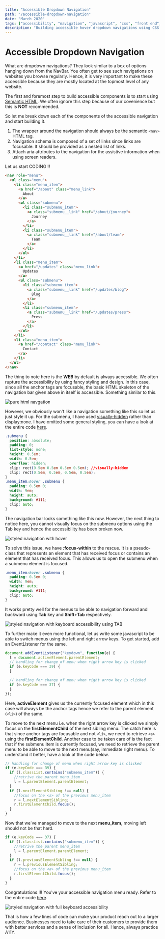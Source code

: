 ```yaml
---
title: "Accessible Dropdown Navigation"
path: "/accessible-dropdown-navigation"
date: "March 2020"
tags: ["accessibility", "navigation", "javascript", "css", "front end", "a11y"]
description: "Building accessible hover dropdown navigations using CSS and Javascript to make it super accessible."
---
```


# Accessible Dropdown Navigation

What are dropdown navigations? They look similar to a box of options hanging down from the NavBar. You often get to see such navigations on websites you browse regularly. Hence, it is very important to make these accessible because they are mostly located at the topmost level of any website.

The first and foremost step to build accessible components is to start using <a href="https://developer.mozilla.org/en-US/docs/Glossary/Semantics#Semantics_in_HTML">Semantic HTML</a>. We often ignore this step because of our covenience but this is <strong>NOT</strong> recommended.

So let me break down each of the components of the accessible navigation and start building it.

1. The wrapper around the navigation should always be the semantic `<nav>` HTML tag.
2. Navigation schema is composed of a set of links since links are focusable. It should be provided as a nested list of links.
3. Attach aria attributes to the navigation for the assistive information when using screen readers.

Let us start CODING !!

```html
<nav role="menu">
  <ul class="menu">
    <li class="menu_item">
      <a href="/about" class="menu_link">
        About
      </a>
      <ul class="submenu">
        <li class="submenu_item">
          <a class="submenu__link" href="/about/journey">
            Journey
          </a>
        </li>
        <li class="submenu_item">
          <a class="submenu__link" href="/about/team">
            Team
          </a>
        </li>
      </ul>
    </li>
    <li class="menu_item">
      <a href="/updates" class="menu_link">
        Updates
      </a>
      <ul class="submenu">
        <li class="submenu_item">
          <a class="submenu__link" href="/updates/blog">
            Blog
          </a>
        </li>
        <li class="submenu_item">
          <a class="submenu__link" href="/updates/press">
            Press
          </a>
        </li>
      </ul>
    </li>
    <li class="menu_item">
      <a href="/contact" class="menu_link">
        Contact
      </a>
    </li>
  </ul>
</nav>
```

The thing to note here is the <strong>WEB</strong> by default is always accessible. We often rupture the accessibility by using fancy styling and design. In this case, since all the anchor tags are focusable, the basic HTML skeleton of the navigation bar given above in itself is accessible.
Something similar to this.

<img
  class="blog-image"
  alt="pure html navgation"
  src="https://raw.githubusercontent.com/tanisha03/a11y-friendly/master/src/images/nav-1.gif?token=AI5VVFN3CWVQIDXCW7TKL5K6QOR2G"
  style="text-align:center"
/>

However, we obviously won't like a navigation something like this so let us just style it up. For the submenu, I have used <a href="https://css-tricks.com/places-its-tempting-to-use-display-none-but-dont/">visually-hidden</a> rather than display:none. I have omitted some general styling, you can have a look at the entire code <a href="https://github.com/tanisha03/a11y">here</a>.

```css
.submenu {
  position: absolute;
  padding: 0;
  list-style: none;
  height: 0.5em;
  width: 0.5em;
  overflow: hidden;
  clip: rect(0.5em 0.5em 0.5em 0.5em); //visually-hidden
  clip: rect(0.5em, 0.5em, 0.5em, 0.5em);
}
.menu_item:hover .submenu {
  padding: 0.5em 0;
  width: 9em;
  height: auto;
  background: #111;
  clip: auto;
}
```

The navigation bar looks something like this now. However, the next thing to notice here, you cannot visually focus on the submenu options using the Tab key and hence the accessibility has been broken now.

<img
  class="blog-image"
  alt="styled navigation with hover"
  src="https://raw.githubusercontent.com/tanisha03/a11y-friendly/master/src/images/nav-2.gif?token=AI5VVFL7VFMTUGXJZ2OCXF26QOR32"
/>

To solve this issue, we have <strong>:focus-within</strong> to the rescue. It is a pseudo-class that represents an element that has received focus or contains an element that has received focus. This allows us to open the submenu when a submenu element is focused.

```css
.menu_item:hover .submenu {
  padding: 0.5em 0;
  width: 9em;
  height: auto;
  background: #111;
  clip: auto;
}
```

It works pretty well for the menus to be able to navigation forward and backward using <strong>Tab</strong> key and <strong>Shift+Tab</strong> respectively.

<img
  class="blog-image"
  alt="styled navigation with keyboard accessibility using TAB"
  src="https://raw.githubusercontent.com/tanisha03/a11y-friendly/master/src/images/nav-3.gif?token=AI5VVFMLRWF66T2EHGBHPBS6QOR5K"
/>

To further make it even more functional, let us write some javascript to be able to switch menus using the left and right arrow keys. To get started, add an EventListener for the same.

```javascript
document.addEventListener("keydown", function(e) {
  l = document.activeElement.parentElement;
  // handling for change of menu when right arrow key is clicked
  if (e.keyCode === 39) {
  }

  // handling for change of menu when right arrow key is clicked
  if (e.keyCode === 37) {
  }
});
```

Here, <strong>activeElement</strong> gives us the currently focused element which in this case will always be the anchor tags hence we refer to the parent element (`<li>`) of the same.

To move to the next menu i.e. when the right arrow key is clicked we simply focus on the <strong>firstElementChild</strong> of the next sibling menu. The catch here is that since anchor tags are focusable and not `<li>`, we need to retrieve `<a>` using the <strong>firstElementChild</strong>. Another case to be taken care of is the fact that if the submenu item is currently focused, we need to retrieve the parent menu to be able to move to the next menu(say, immediate right menu). To understand it better, have a look at the code below.

```javascript
// handling for change of menu when right arrow key is clicked
if (e.keyCode === 39) {
  if (l.classList.contains("submenu_item")) {
    //retrive the parent menu_item
    l = l.parentElement.parentElement;
  }
  if (l.nextElementSibling !== null) {
    //focus on the <a> of the previous menu_item
    r = l.nextElementSibling;
    r.firstElementChild.focus();
  }
}
```

Now that we've managed to move to the next <strong>menu_item</strong>, moving left should not be that hard.

```javascript
if (e.keyCode === 37) {
  if (l.classList.contains("submenu_item")) {
    //retrive the parent menu_item
    l = l.parentElement.parentElement;
  }
  if (l.previousElementSibling !== null) {
    r = l.previousElementSibling;
    //focus on the <a> of the previous menu_item
    r.firstElementChild.focus();
  }
}
```

Congratulations !!! You've your accessible navigation menu ready. Refer to the entire code <a href="https://github.com/tanisha03/a11y">here</a>.

<img
  class="blog-image"
  alt="styled navigation with full keyboard accessibility"
  src="https://raw.githubusercontent.com/tanisha03/a11y-friendly/master/src/images/nav-4.gif?token=AI5VVFIEGQCBOXCYQWNTFQK6QOR62"
/>

That is how a few lines of code can make your product reach out to a larger audience. Businesses need to take care of their customers to provide them with better services and a sense of inclusion for all. Hence, always practice A11Y.
